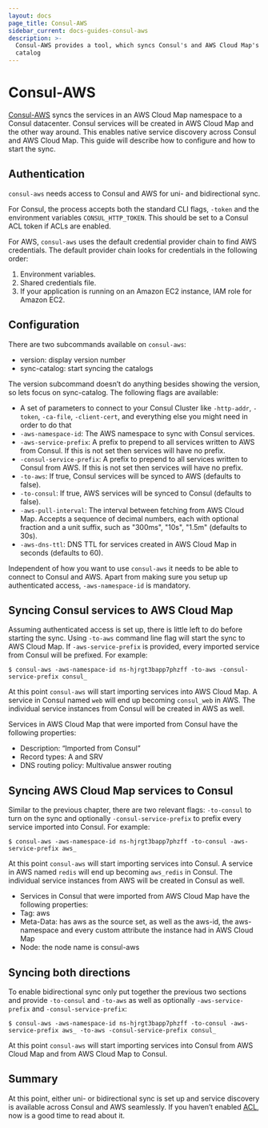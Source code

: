 ```yaml
---
layout: docs
page_title: Consul-AWS
sidebar_current: docs-guides-consul-aws
description: >-
  Consul-AWS provides a tool, which syncs Consul's and AWS Cloud Map's service
  catalog
---
```


# Consul-AWS

[Consul-AWS](https://github.com/hashicorp/consul-aws/) syncs the services in an AWS Cloud Map namespace to a Consul datacenter. Consul services will be created in AWS Cloud Map and the other way around. This enables native service discovery across Consul and AWS Cloud Map.
This guide will describe how to configure and how to start the sync.

## Authentication

`consul-aws` needs access to Consul and AWS for uni- and bidirectional sync.

For Consul, the process accepts both the standard CLI flags, `-token` and the environment variables `CONSUL_HTTP_TOKEN`. This should be set to a Consul ACL token if ACLs are enabled.

For AWS, `consul-aws` uses the default credential provider chain to find AWS credentials. The default provider chain looks for credentials in the following order:

1. Environment variables.
2. Shared credentials file.
3. If your application is running on an Amazon EC2 instance, IAM role for Amazon EC2.

## Configuration

There are two subcommands available on `consul-aws`:

- version: display version number
- sync-catalog: start syncing the catalogs

The version subcommand doesn’t do anything besides showing the version, so lets focus on sync-catalog. The following flags are available:

- A set of parameters to connect to your Consul Cluster like `-http-addr`, `-token`, `-ca-file`, `-client-cert`, and everything else you might need in order to do that
- `-aws-namespace-id`: The AWS namespace to sync with Consul services.
- `-aws-service-prefix`: A prefix to prepend to all services written to AWS from Consul. If this is not set then services will have no prefix.
- `-consul-service-prefix`: A prefix to prepend to all services written to Consul from AWS. If this is not set then services will have no prefix.
- `-to-aws`: If true, Consul services will be synced to AWS (defaults to false).
- `-to-consul`: If true, AWS services will be synced to Consul (defaults to false).
- `-aws-pull-interval`: The interval between fetching from AWS Cloud Map. Accepts a sequence of decimal numbers, each with optional fraction and a unit suffix, such as "300ms", "10s", "1.5m" (defaults to 30s).
- `-aws-dns-ttl`: DNS TTL for services created in AWS Cloud Map in seconds (defaults to 60).

Independent of how you want to use `consul-aws` it needs to be able to connect to Consul and AWS. Apart from making sure you setup up authenticated access, `-aws-namespace-id` is mandatory.

## Syncing Consul services to AWS Cloud Map

Assuming authenticated access is set up, there is little left to do before starting the sync. Using `-to-aws` command line flag will start the sync to AWS Cloud Map. If `-aws-service-prefix` is provided, every imported service from Consul will be prefixed. For example:

```shell
$ consul-aws -aws-namespace-id ns-hjrgt3bapp7phzff -to-aws -consul-service-prefix consul_
```

At this point `consul-aws` will start importing services into AWS Cloud Map. A service in Consul named `web` will end up becoming `consul_web` in AWS. The individual service instances from Consul will be created in AWS as well.

Services in AWS Cloud Map that were imported from Consul have the following properties:

- Description: “Imported from Consul”
- Record types: A and SRV
- DNS routing policy: Multivalue answer routing

## Syncing AWS Cloud Map services to Consul

Similar to the previous chapter, there are two relevant flags: `-to-consul` to turn on the sync and optionally `-consul-service-prefix` to prefix every service imported into Consul. For example:

```shell
$ consul-aws -aws-namespace-id ns-hjrgt3bapp7phzff -to-consul -aws-service-prefix aws_
```

At this point `consul-aws` will start importing services into Consul. A service in AWS named `redis` will end up becoming `aws_redis` in Consul. The individual service instances from AWS will be created in Consul as well.

- Services in Consul that were imported from AWS Cloud Map have the following properties:
- Tag: aws
- Meta-Data: has aws as the source set, as well as the aws-id, the aws-namespace and every custom attribute the instance had in AWS Cloud Map
- Node: the node name is consul-aws

## Syncing both directions

To enable bidirectional sync only put together the previous two sections and provide `-to-consul` and `-to-aws` as well as optionally `-aws-service-prefix` and `-consul-service-prefix`:

```shell
$ consul-aws -aws-namespace-id ns-hjrgt3bapp7phzff -to-consul -aws-service-prefix aws_ -to-aws -consul-service-prefix consul_
```

At this point `consul-aws` will start importing services into Consul from AWS Cloud Map and from AWS Cloud Map to Consul.

## Summary

At this point, either uni- or bidirectional sync is set up and service discovery is available across Consul and AWS seamlessly. If you haven’t enabled [ACL](/docs/guides/acl.html), now is a good time to read about it.
